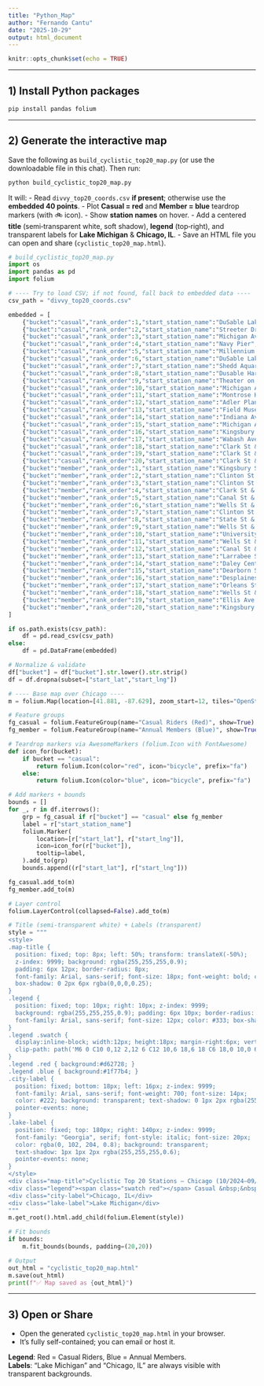 ---
title: "Python_Map"
author: "Fernando Cantu"
date: "2025-10-29"
output: html_document
---

```{r setup, include=FALSE}
knitr::opts_chunk$set(echo = TRUE)
```



---

## 1) Install Python packages

```bash
pip install pandas folium
```

---

## 2) Generate the interactive map

Save the following as `build_cyclistic_top20_map.py` (or use the downloadable file in this chat). Then run:

```bash
python build_cyclistic_top20_map.py
```

It will:
- Read `divvy_top20_coords.csv` **if present**; otherwise use the **embedded 40 points**.
- Plot **Casual = red** and **Member = blue** teardrop markers (with 🚲 icon).
- Show **station names** on hover.
- Add a centered **title** (semi‑transparent white, soft shadow), **legend** (top‑right), and transparent labels for **Lake Michigan** & **Chicago, IL**.
- Save an HTML file you can open and share (`cyclistic_top20_map.html`).

```python
# build_cyclistic_top20_map.py
import os
import pandas as pd
import folium

# ---- Try to load CSV; if not found, fall back to embedded data ----
csv_path = "divvy_top20_coords.csv"

embedded = [
    {"bucket":"casual","rank_order":1,"start_station_name":"DuSable Lake Shore Dr & Monroe St","start_lat":41.8809613463673,"start_lng":-87.6167446630446},
    {"bucket":"casual","rank_order":2,"start_station_name":"Streeter Dr & Grand Ave","start_lat":41.8922769748721,"start_lng":-87.6120433341403},
    {"bucket":"casual","rank_order":3,"start_station_name":"Michigan Ave & Oak St","start_lat":41.9009610618444,"start_lng":-87.6237757389998},
    {"bucket":"casual","rank_order":4,"start_station_name":"Navy Pier","start_lat":41.8922789936724,"start_lng":-87.6120445329965},
    {"bucket":"casual","rank_order":5,"start_station_name":"Millennium Park","start_lat":41.881033758403,"start_lng":-87.6240839494089},
    {"bucket":"casual","rank_order":6,"start_station_name":"DuSable Lake Shore Dr & North Blvd","start_lat":41.9117222802107,"start_lng":-87.6268040323354},
    {"bucket":"casual","rank_order":7,"start_station_name":"Shedd Aquarium","start_lat":41.8672272335087,"start_lng":-87.615362474644},
    {"bucket":"casual","rank_order":8,"start_station_name":"Dusable Harbor","start_lat":41.8869759239612,"start_lng":-87.6128136772701},
    {"bucket":"casual","rank_order":9,"start_station_name":"Theater on the Lake","start_lat":41.9262766279904,"start_lng":-87.6308350789469},
    {"bucket":"casual","rank_order":10,"start_station_name":"Michigan Ave & 8th St","start_lat":41.8727722778662,"start_lng":-87.6239826646527},
    {"bucket":"casual","rank_order":11,"start_station_name":"Montrose Harbor","start_lat":41.9639816419652,"start_lng":-87.6381810684604},
    {"bucket":"casual","rank_order":12,"start_station_name":"Adler Planetarium","start_lat":41.8660959849688,"start_lng":-87.6072698491811},
    {"bucket":"casual","rank_order":13,"start_station_name":"Field Museum","start_lat":41.8653122563906,"start_lng":-87.6178746464632},
    {"bucket":"casual","rank_order":14,"start_station_name":"Indiana Ave & Roosevelt Rd","start_lat":41.86789028294,"start_lng":-87.6230408434219},
    {"bucket":"casual","rank_order":15,"start_station_name":"Michigan Ave & Washington St","start_lat":41.883984100465,"start_lng":-87.6246851882928},
    {"bucket":"casual","rank_order":16,"start_station_name":"Kingsbury St & Kinzie St","start_lat":41.8891801634235,"start_lng":-87.6385086439288},
    {"bucket":"casual","rank_order":17,"start_station_name":"Wabash Ave & Grand Ave","start_lat":41.8914650860109,"start_lng":-87.6267650286755},
    {"bucket":"casual","rank_order":18,"start_station_name":"Clark St & Armitage Ave","start_lat":41.918304055028,"start_lng":-87.6362834617089},
    {"bucket":"casual","rank_order":19,"start_station_name":"Clark St & Elm St","start_lat":41.9030116242921,"start_lng":-87.6315045561044},
    {"bucket":"casual","rank_order":20,"start_station_name":"Clark St & Lincoln Ave","start_lat":41.9156914626554,"start_lng":-87.6346007583686},
    {"bucket":"member","rank_order":1,"start_station_name":"Kingsbury St & Kinzie St","start_lat":41.8891801634235,"start_lng":-87.6385086439288},
    {"bucket":"member","rank_order":2,"start_station_name":"Clinton St & Washington Blvd","start_lat":41.8833999537936,"start_lng":-87.6411838074002},
    {"bucket":"member","rank_order":3,"start_station_name":"Clinton St & Madison St","start_lat":41.8827375554925,"start_lng":-87.6411961312553},
    {"bucket":"member","rank_order":4,"start_station_name":"Clark St & Elm St","start_lat":41.9030116242921,"start_lng":-87.6315045561044},
    {"bucket":"member","rank_order":5,"start_station_name":"Canal St & Madison St","start_lat":41.8824019734109,"start_lng":-87.6397613295833},
    {"bucket":"member","rank_order":6,"start_station_name":"Wells St & Elm St","start_lat":41.9032166442056,"start_lng":-87.6343401269344},
    {"bucket":"member","rank_order":7,"start_station_name":"Clinton St & Jackson Blvd","start_lat":41.878322516525,"start_lng":-87.6409896921098},
    {"bucket":"member","rank_order":8,"start_station_name":"State St & Chicago Ave","start_lat":41.8966164606786,"start_lng":-87.6285899643723},
    {"bucket":"member","rank_order":9,"start_station_name":"Wells St & Concord Ln","start_lat":41.9121264497188,"start_lng":-87.634659951284},
    {"bucket":"member","rank_order":10,"start_station_name":"University Ave & 57th St","start_lat":41.7914780065617,"start_lng":-87.5998621355164},
    {"bucket":"member","rank_order":11,"start_station_name":"Wells St & Huron St","start_lat":41.8947627809193,"start_lng":-87.6343820739586},
    {"bucket":"member","rank_order":12,"start_station_name":"Canal St & Adams St","start_lat":41.8792557174539,"start_lng":-87.6399078155894},
    {"bucket":"member","rank_order":13,"start_station_name":"Larrabee St & Kingsbury St","start_lat":41.8977608496285,"start_lng":-87.64288914927},
    {"bucket":"member","rank_order":14,"start_station_name":"Daley Center Plaza","start_lat":41.8842383646358,"start_lng":-87.6296324164991},
    {"bucket":"member","rank_order":15,"start_station_name":"Dearborn St & Erie St","start_lat":41.8940032412599,"start_lng":-87.6293244660406},
    {"bucket":"member","rank_order":16,"start_station_name":"Desplaines St & Kinzie St","start_lat":41.8887120125967,"start_lng":-87.6444496432978},
    {"bucket":"member","rank_order":17,"start_station_name":"Orleans St & Merchandise Mart Plaza","start_lat":41.8882365438245,"start_lng":-87.6364066131112},
    {"bucket":"member","rank_order":18,"start_station_name":"Wells St & Hubbard St","start_lat":41.8899215593623,"start_lng":-87.6342782381407},
    {"bucket":"member","rank_order":19,"start_station_name":"Ellis Ave & 60th St","start_lat":41.7850986159824,"start_lng":-87.6010736993523},
    {"bucket":"member","rank_order":20,"start_station_name":"Kingsbury St & Erie St","start_lat":41.8939914556441,"start_lng":-87.6417336416958},
]

if os.path.exists(csv_path):
    df = pd.read_csv(csv_path)
else:
    df = pd.DataFrame(embedded)

# Normalize & validate
df["bucket"] = df["bucket"].str.lower().str.strip()
df = df.dropna(subset=["start_lat","start_lng"])

# ---- Base map over Chicago ----
m = folium.Map(location=[41.881, -87.629], zoom_start=12, tiles="OpenStreetMap")

# Feature groups
fg_casual = folium.FeatureGroup(name="Casual Riders (Red)", show=True)
fg_member = folium.FeatureGroup(name="Annual Members (Blue)", show=True)

# Teardrop markers via AwesomeMarkers (folium.Icon with FontAwesome)
def icon_for(bucket):
    if bucket == "casual":
        return folium.Icon(color="red", icon="bicycle", prefix="fa")
    else:
        return folium.Icon(color="blue", icon="bicycle", prefix="fa")

# Add markers + bounds
bounds = []
for _, r in df.iterrows():
    grp = fg_casual if r["bucket"] == "casual" else fg_member
    label = r["start_station_name"]
    folium.Marker(
        location=[r["start_lat"], r["start_lng"]],
        icon=icon_for(r["bucket"]),
        tooltip=label,
    ).add_to(grp)
    bounds.append((r["start_lat"], r["start_lng"]))

fg_casual.add_to(m)
fg_member.add_to(m)

# Layer control
folium.LayerControl(collapsed=False).add_to(m)

# Title (semi-transparent white) + Labels (transparent)
style = """
<style>
.map-title {
  position: fixed; top: 8px; left: 50%; transform: translateX(-50%);
  z-index: 9999; background: rgba(255,255,255,0.9);
  padding: 6px 12px; border-radius: 8px;
  font-family: Arial, sans-serif; font-size: 18px; font-weight: bold; color: #1a1a1a;
  box-shadow: 0 2px 6px rgba(0,0,0,0.25);
}
.legend {
  position: fixed; top: 10px; right: 10px; z-index: 9999;
  background: rgba(255,255,255,0.9); padding: 6px 10px; border-radius: 6px;
  font-family: Arial, sans-serif; font-size: 12px; color: #333; box-shadow: 0 2px 4px rgba(0,0,0,0.2);
}
.legend .swatch {
  display:inline-block; width:12px; height:18px; margin-right:6px; vertical-align:middle;
  clip-path: path('M6 0 C10 0,12 2,12 6 C12 10,6 18,6 18 C6 18,0 10,0 6 C0 2,2 0,6 0 Z');
}
.legend .red { background:#d62728; }
.legend .blue { background:#1f77b4; }
.city-label {
  position: fixed; bottom: 18px; left: 16px; z-index: 9999;
  font-family: Arial, sans-serif; font-weight: 700; font-size: 14px;
  color: #222; background: transparent; text-shadow: 0 1px 2px rgba(255,255,255,0.7);
  pointer-events: none;
}
.lake-label {
  position: fixed; top: 180px; right: 140px; z-index: 9999;
  font-family: "Georgia", serif; font-style: italic; font-size: 20px;
  color: rgba(0, 102, 204, 0.8); background: transparent;
  text-shadow: 1px 1px 2px rgba(255,255,255,0.6);
  pointer-events: none;
}
</style>
<div class="map-title">Cyclistic Top 20 Stations — Chicago (10/2024–09/2025)</div>
<div class="legend"><span class="swatch red"></span> Casual &nbsp;&nbsp; <span class="swatch blue"></span> Member</div>
<div class="city-label">Chicago, IL</div>
<div class="lake-label">Lake Michigan</div>
"""
m.get_root().html.add_child(folium.Element(style))

# Fit bounds
if bounds:
    m.fit_bounds(bounds, padding=(20,20))

# Output
out_html = "cyclistic_top20_map.html"
m.save(out_html)
print(f"✅ Map saved as {out_html}")

```

---

## 3) Open or Share
- Open the generated `cyclistic_top20_map.html` in your browser.
- It’s fully self-contained; you can email or host it.

**Legend**: Red = Casual Riders, Blue = Annual Members.  
**Labels**: “Lake Michigan” and “Chicago, IL” are always visible with transparent backgrounds.